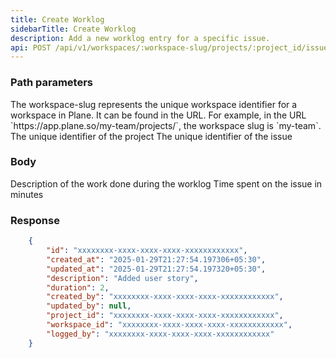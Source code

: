 ```yaml
---
title: Create Worklog
sidebarTitle: Create Worklog
description: Add a new worklog entry for a specific issue.
api: POST /api/v1/workspaces/:workspace-slug/projects/:project_id/issues/:issue_id/worklogs/
---
```


### Path parameters

<ParamField path="workspace-slug" type="string" required>
The workspace-slug represents the unique workspace identifier for a workspace in Plane. It can be found in the URL. For example, in the URL `https://app.plane.so/my-team/projects/`, the workspace slug is `my-team`.

</ParamField>
<ParamField path="project_id" type="string" required>The unique identifier of the project</ParamField>
<ParamField path="issue_id" type="string" required>The unique identifier of the issue</ParamField>

### Body

<ParamField body="description" type="string" required>Description of the work done during the worklog</ParamField>
<ParamField body="duration" type="integer" required>Time spent on the issue in minutes</ParamField>

### Response

```json
    {
        "id": "xxxxxxxx-xxxx-xxxx-xxxx-xxxxxxxxxxxx",
        "created_at": "2025-01-29T21:27:54.197306+05:30",
        "updated_at": "2025-01-29T21:27:54.197320+05:30",
        "description": "Added user story",
        "duration": 2,
        "created_by": "xxxxxxxx-xxxx-xxxx-xxxx-xxxxxxxxxxxx",
        "updated_by": null,
        "project_id": "xxxxxxxx-xxxx-xxxx-xxxx-xxxxxxxxxxxx",
        "workspace_id": "xxxxxxxx-xxxx-xxxx-xxxx-xxxxxxxxxxxx",
        "logged_by": "xxxxxxxx-xxxx-xxxx-xxxx-xxxxxxxxxxxx"
    }
```